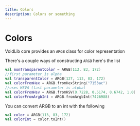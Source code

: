 ```yaml
---
title: Colors
description: Colors or something
---
```


# Colors

VoidLib core provides an `ARGB` class for color representation

There's a couple ways of constructing `ARGB` here's the list

```kotlin
val nonTransparentColor = ARGB(113, 83, 172)
//first parameter is alpha
val transparentColor = ARGB(127, 113, 83, 172)
val colorFromHex = ARGB.fromHexString("7153ac")
//uses HSVA (last parameter is alpha)
val colorFromHsv = ARGB.fromHSV(0.7228, 0.5174, 0.6742, 1.0)
val colorFromArgbInt = ARGB.fromArgbInt(7426988)
```

You can convert ARGB to an int with the following

```kotlin
val color = ARGB(113, 83, 172)
val colorInt = color.toInt()
```